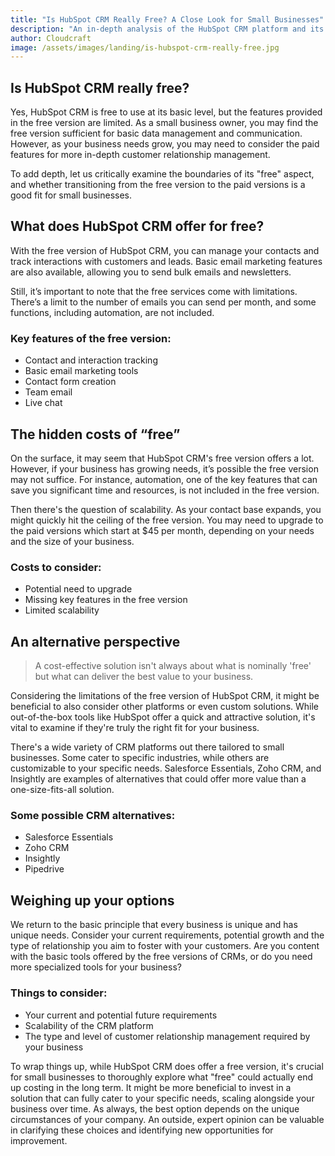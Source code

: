 ```yaml
---
title: "Is HubSpot CRM Really Free? A Close Look for Small Businesses"
description: "An in-depth analysis of the HubSpot CRM platform and its true cost for small businesses."
author: Cloudcraft
image: /assets/images/landing/is-hubspot-crm-really-free.jpg
---
```


## Is HubSpot CRM really free?

Yes, HubSpot CRM is free to use at its basic level, but the features provided in the free version are limited. As a small business owner, you may find the free version sufficient for basic data management and communication. However, as your business needs grow, you may need to consider the paid features for more in-depth customer relationship management.

To add depth, let us critically examine the boundaries of its "free" aspect, and whether transitioning from the free version to the paid versions is a good fit for small businesses. 

<ServicesBlurb />

## What does HubSpot CRM offer for free?

With the free version of HubSpot CRM, you can manage your contacts and track interactions with customers and leads. Basic email marketing features are also available, allowing you to send bulk emails and newsletters.

Still, it’s important to note that the free services come with limitations. There’s a limit to the number of emails you can send per month, and some functions, including automation, are not included.

### Key features of the free version:

 * Contact and interaction tracking
 * Basic email marketing tools
 * Contact form creation
 * Team email
 * Live chat
  
## The hidden costs of “free”

On the surface, it may seem that HubSpot CRM's free version offers a lot. However, if your business has growing needs, it’s possible the free version may not suffice. For instance, automation, one of the key features that can save you significant time and resources, is not included in the free version.

Then there's the question of scalability. As your contact base expands, you might quickly hit the ceiling of the free version. You may need to upgrade to the paid versions which start at $45 per month, depending on your needs and the size of your business. 

### Costs to consider:

 * Potential need to upgrade
 * Missing key features in the free version
 * Limited scalability

<GetStartedBlurb />

## An alternative perspective 

<blockquote>A cost-effective solution isn't always about what is nominally 'free' but what can deliver the best value to your business.</blockquote>

Considering the limitations of the free version of HubSpot CRM, it might be beneficial to also consider other platforms or even custom solutions. While out-of-the-box tools like HubSpot offer a quick and attractive solution, it's vital to examine if they're truly the right fit for your business.

There's a wide variety of CRM platforms out there tailored to small businesses. Some cater to specific industries, while others are customizable to your specific needs. Salesforce Essentials, Zoho CRM, and Insightly are examples of alternatives that could offer more value than a one-size-fits-all solution.

### Some possible CRM alternatives:

 * Salesforce Essentials
 * Zoho CRM
 * Insightly
 * Pipedrive
  
## Weighing up your options

We return to the basic principle that every business is unique and has unique needs. Consider your current requirements, potential growth and the type of relationship you aim to foster with your customers. Are you content with the basic tools offered by the free versions of CRMs, or do you need more specialized tools for your business? 

### Things to consider:

 * Your current and potential future requirements
 * Scalability of the CRM platform
 * The type and level of customer relationship management required by your business

To wrap things up, while HubSpot CRM does offer a free version, it's crucial for small businesses to thoroughly explore what "free" could actually end up costing in the long term. It might be more beneficial to invest in a solution that can fully cater to your specific needs, scaling alongside your business over time. As always, the best option depends on the unique circumstances of your company. An outside, expert opinion can be valuable in clarifying these choices and identifying new opportunities for improvement.